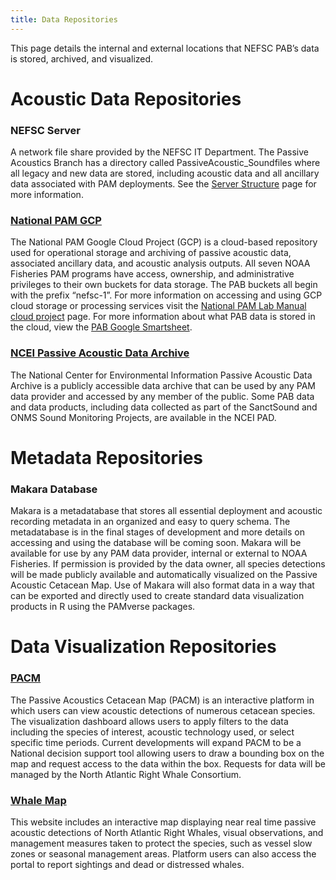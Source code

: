 ```yaml
---
title: Data Repositories
---
```


This page details the internal and external locations that NEFSC PAB’s data is stored, archived, and visualized. 

# Acoustic Data Repositories

### NEFSC Server

A network file share provided by the NEFSC IT Department. The Passive Acoustics Branch has a directory called PassiveAcoustic\_Soundfiles where all legacy and new data are stored, including acoustic data and all ancillary data associated with PAM deployments. See the [Server Structure](/content/DataManagement/PA_soundfiles.qmd) page for more information.

### [National PAM GCP](https://console.cloud.google.com/storage/browser?forceOnBucketsSortingFiltering=true&cloudshell=true&project=ggn-nmfs-pamdata-prod-1&prefix&forceOnObjectsSortingFiltering=false)

The National PAM Google Cloud Project (GCP) is a cloud-based repository used for operational storage and archiving of passive acoustic data, associated ancillary data, and acoustic analysis outputs. All seven NOAA Fisheries PAM programs have access, ownership, and administrative privileges to their own buckets for data storage. The PAB buckets all begin with the prefix “nefsc-1”. For more information on accessing and using GCP cloud storage or processing services visit the [National PAM Lab Manual cloud project](https://nmfs-ost.github.io/PAM_National_Network/content/SI%20coord/PAM_priority_projects/Cloud%20Storage.html) page. For more information about what PAB data is stored in the cloud, view the [PAB Google Smartsheet](https://app.smartsheetgov.com/reports/rxWW9WJQmjx52FC8fqQ8m7RXpVjGJgc8fg9pGgC1?view=grid). 

### [NCEI Passive Acoustic Data Archive](https://www.ncei.noaa.gov/products/passive-acoustic-data)

The National Center for Environmental Information Passive Acoustic Data Archive is a publicly accessible data archive that can be used by any PAM data provider and accessed by any member of the public. Some PAB data and data products, including data collected as part of the SanctSound and ONMS Sound Monitoring Projects, are available in the NCEI PAD. 

# Metadata Repositories

### Makara Database

Makara is a metadatabase that stores all essential deployment and acoustic recording metadata in an organized and easy to query schema. The metadatabase is in the final stages of development and more details on accessing and using the database will be coming soon. Makara will be available for use by any PAM data provider, internal or external to NOAA Fisheries. If permission is provided by the data owner, all species detections will be made publicly available and automatically visualized on the Passive Acoustic Cetacean Map. Use of Makara will also format data in a way that can be exported and directly used to create standard data visualization products in R using the PAMverse packages. 

# Data Visualization Repositories

### [PACM](https://apps-nefsc.fisheries.noaa.gov/pacm/#/narw)

The Passive Acoustics Cetacean Map (PACM) is an interactive platform in which users can view acoustic detections of numerous cetacean species. The visualization dashboard allows users to apply filters to the data including the species of interest, acoustic technology used, or select specific time periods. Current developments will expand PACM to be a National decision support tool allowing users to draw a bounding box on the map and request access to the data within the box. Requests for data will be managed by the North Atlantic Right Whale Consortium. 

### [Whale Map](https://whalemap.org/)

This website includes an interactive map displaying near real time passive acoustic detections of North Atlantic Right Whales, visual observations, and management measures taken to protect the species, such as vessel slow zones or seasonal management areas. Platform users can also access the portal to report sightings and dead or distressed whales. 
